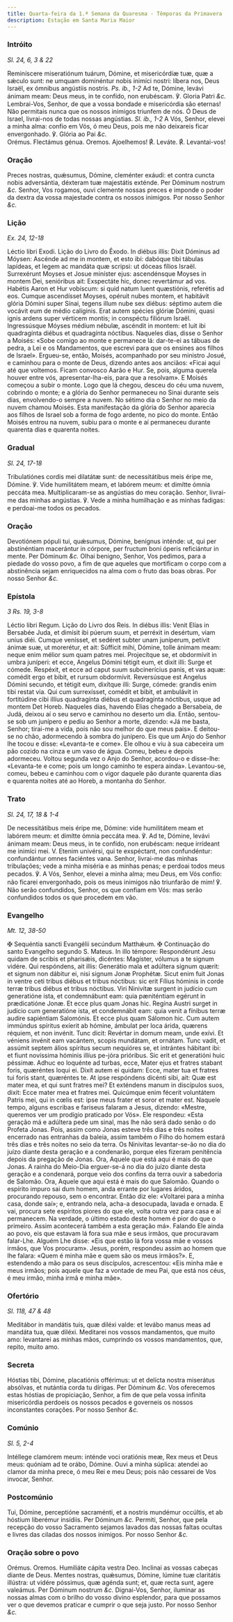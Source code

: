 ```yaml
---
title: Quarta-feira da 1.ª Semana da Quaresma - Têmporas da Primavera
description: Estação em Santa Maria Maior
---
```


### Intróito

_Sl. 24, 6, 3 & 22_

<div class="grid grid-cols-2 gap-5">
  <span class="text-justify">
    Reminíscere miseratiónum tuárum, Dómine, et misericórdiæ tuæ, quæ a sǽculo
    sunt: ne umquam dominéntur nobis inimíci nostri: líbera nos, Deus Israël, ex
    ómnibus angústiis nostris. <em>Ps. ib., 1-2</em> Ad te, Dómine, levávi
    ánimam meam: Deus meus, in te confído, non erubéscam. ℣. Gloria Patri
    <em>&c.</em>
  </span>
  <span class="text-justify">
    Lembrai-Vos, Senhor, de que a vossa bondade e misericórdia são eternas! Não
    permitais nunca que os nossos inimigos triunfem de nós. Ó Deus de Israel,
    livrai-nos de todas nossas angústias. <em>Sl. ib., 1-2</em> A Vós, Senhor,
    elevei a minha alma: confio em Vós, ó meu Deus, pois me não deixareis ficar
    envergonhado. ℣. Glória ao Pai <em>&c.</em>
  </span>
</div>

<div class="grid grid-cols-2 gap-5">
  <span class="text-red-500 text-center">Orémus. Flectámus génua.</span>
  <span class="text-red-500 text-center">Oremos. Ajoelhemos!</span>
  <span class="text-justify">
    <span class="text-red-500">℟.</span> Leváte.
  </span>
  <span class="text-justify">
    <span class="text-red-500">℟.</span> Levantai-vos!
  </span>
</div>

### Oração

<div class="grid grid-cols-2 gap-5">
  <span class="text-justify">
    Preces nostras, quǽsumus, Dómine, cleménter exáudi: et contra cuncta nobis
    adversántia, déxteram tuæ majestátis exténde. Per Dóminum nostrum
    <em>&c.</em>
  </span>
  <span class="text-justify">
    Senhor, Vos rogamos, ouvi clemente nossas preces e imponde o poder da dextra
    da vossa majestade contra os nossos inimigos. Por nosso Senhor <em>&c.</em>
  </span>
</div>

### Lição

_Ex. 24, 12-18_

<div class="grid grid-cols-2 gap-5">
  <span class="text-justify">Léctio libri Exodi.</span>
  <span class="text-justify">Lição do Livro do Êxodo.</span>
  <span class="text-justify">
    In diébus illis: Dixit Dóminus ad Móysen: Ascénde ad me in montem, et esto
    ibi: dabóque tibi tábulas lapídeas, et legem ac mandáta quæ scripsi: ut
    dóceas fílios Israël. Surrexérunt Moyses et Josue miníster ejus:
    ascendénsque Moyses in montem Dei, senióribus ait: Exspectáte hic, donec
    revertámur ad vos. Habétis Aaron et Hur vobíscum: si quid natum luent
    quæstiónis, referétis ad eos. Cumque ascendísset Moyses, opéruit nubes
    montem, et habitávit glória Dómini super Sínai, tegens illum nube sex
    diébus: séptimo autem die vocávit eum de médio calíginis. Erat autem spécies
    glóriæ Dómini, quasi ignis ardens super vérticem montis; in conspéctu
    filiórum Israël. Ingressúsque Móyses médium nébulæ, ascéndit in montem: et
    luit ibi quadragínta diébus et quadragínta nóctibus.
  </span>
  <span class="text-justify">
    Naqueles dias, disse o Senhor a Moisés: «Sobe comigo ao monte e permanece
    lá: dar-te-ei as tábuas de pedra, a Lei e os Mandamentos, que escrevi para
    que os ensines aos filhos de Israel». Ergueu-se, então, Moisés, acompanhado
    por seu ministro Josué, e caminhou para o monte de Deus, dizendo antes aos
    anciãos: «Ficai aqui até que voltemos. Ficam convosco Aarão e Hur. Se, pois,
    alguma querela houver entre vós, apresentar-lha-eis, para que a resolvam». E
    Moisés começou a subir o monte. Logo que lá chegou, desceu do céu uma nuvem,
    cobrindo o monte; e a glória do Senhor permaneceu no Sinai durante seis
    dias, envolvendo-o sempre a nuvem. No sétimo dia o Senhor no meio da nuvem
    chamou Moisés. Esta manifestação da glória do Senhor aparecia aos filhos de
    Israel sob a forma de fogo ardente, no pico do monte. Então Moisés entrou na
    nuvem, subiu para o monte e aí permaneceu durante quarenta dias e quarenta
    noites.
  </span>
</div>

### Gradual

_Sl. 24, 17-18_

<div class="grid grid-cols-2 gap-5">
  <span class="text-justify">
    Tribulatiónes cordis mei dilatátæ sunt: de necessitátibus meis éripe me,
    Dómine. ℣. Vide humilitátem meam, et labórem meum: et dimítte ómnia peccáta
    mea.
  </span>
  <span class="text-justify">
    Multiplicaram-se as angústias do meu coração. Senhor, livrai-me das minhas
    angústias. ℣. Vede a minha humilhação e as minhas fadigas: e perdoai-me
    todos os pecados.
  </span>
</div>

### Oração

<div class="grid grid-cols-2 gap-5">
  <span class="text-justify">
    Devotiónem pópuli tui, quǽsumus, Dómine, benígnus inténde: ut, qui per
    abstinéntiam macerántur in córpore, per fructum boni óperis reficiántur in
    mente. Per Dóminum <em>&c.</em>
  </span>
  <span class="text-justify">
    Olhai benigno, Senhor, Vos pedimos, para a piedade do vosso povo, a fim de
    que aqueles que mortificam o corpo com a abstinência sejam enriquecidos na
    alma com o fruto das boas obras. Por nosso Senhor <em>&c.</em>
  </span>
</div>

### Epístola

_3 Rs. 19, 3-8_

<div class="grid grid-cols-2 gap-5">
  <span class="text-justify">Léctio libri Regum.</span>
  <span class="text-justify">Lição do Livro dos Reis.</span>
  <span class="text-justify">
    In diébus illis: Venit Elías in Bersabée Juda, et dimísit ibi púerum suum,
    et perréxit in desértum, viam uníus diéi. Cumque venísset, et sedéret subter
    unam juníperum, petívit ánimæ suæ, ut morerétur, et ait: Súfficit mihi,
    Dómine, tolle ánimam meam: neque enim mélior sum quam patres mei.
    Projecítque se, et obdormívit in umbra juníperi: et ecce, Angelus Dómini
    tétigit eum, et dixit illi: Surge et cómede. Respéxit, et ecce ad caput suum
    subcinerícius panis, et vas aquæ: comédit ergo et bibit, et rursum
    obdormívit. Reversúsque est Angelus Dómini secundo, et tétigit eum, dixítque
    illi: Surge, cómede: grandis enim tibi restat via. Qui cum surrexísset,
    comédit et bibit, et ambulávit in fortitúdine cibi illíus quadragínta diébus
    et quadragínta nóctibus, usque ad montem Det Horeb.
  </span>
  <span class="text-justify">
    Naqueles dias, havendo Elias chegado a Bersabeia, de Judá, deixou aí o seu
    servo e caminhou no deserto um dia. Então, sentou-se sob um junípero e pediu
    ao Senhor a morte, dizendo: «Já me basta, Senhor; tirai-me a vida, pois não
    sou melhor do que meus pais». E deitou-se no chão, adormecendo à sombra do
    junípero. Eis que um Anjo do Senhor lhe tocou e disse: «Levanta-te e come».
    Ele olhou e viu à sua cabeceira um pão cozido na cinza e um vaso de água.
    Comeu, bebeu e depois adormeceu. Voltou segunda vez o Anjo do Senhor,
    acordou-o e disse-lhe: «Levanta-te e come; pois um longo caminho te espera
    ainda». Levantou-se, comeu, bebeu e caminhou com o vigor daquele pão durante
    quarenta dias e quarenta noites até ao Horeb, a montanha do Senhor.
  </span>
</div>

### Trato

_Sl. 24, 17, 18 & 1-4_

<div class="grid grid-cols-2 gap-5">
  <span class="text-justify">
    De necessitátibus meis éripe me, Dómine: vide humilitátem meam et labórem
    meum: et dimítte ómnia peccáta mea. ℣. Ad te, Dómine, levávi ánimam meam:
    Deus meus, in te confído, non erubéscam: neque irrídeant me inimíci mei. V.
    Etenim univérsi, qui te exspéctant, non confundéntur: confundántur omnes
    faciéntes vana.
  </span>
  <span class="text-justify">
    Senhor, livrai-me das minhas tribulações; vede a minha miséria e as minhas
    penas; e perdoai todos meus pecados. ℣. A Vós, Senhor, elevei a minha alma;
    meu Deus, em Vós confio: não ficarei envergonhado, pois os meus inimigos não
    triunfarão de mim! ℣. Não serão confundidos, Senhor, os que confiam em Vós:
    mas serão confundidos todos os que procedem em vão.
  </span>
</div>

### Evangelho

_Mt. 12, 38-50_

<div class="grid grid-cols-2 gap-5">
  <span class="text-justify">
    <span class="text-red-500">✠</span> Sequéntia sancti Evangélii secúndum
    Matthǽum.
  </span>
  <span class="text-justify">
    <span class="text-red-500">✠</span> Continuação do santo Evangelho segundo
    S. Mateus.
  </span>
  <span class="text-justify">
    In illo témpore: Respondérunt Jesu quidam de scribis et pharisǽis, dicéntes:
    Magíster, vólumus a te signum vidére. Qui respóndens, ait illis: Generátio
    mala et adúltera signum quærit: et signum non dábitur ei, nisi signum Jonæ
    Prophétæ. Sicut enim fuit Jonas in ventre ceti tribus diébus et tribus
    nóctibus: sic erit Fílius hóminis in corde terræ tribus diébus et tribus
    nóctibus. Viri Ninivítæ surgent in judício cum generatióne ista, et
    condemnábunt eam: quia pæniténtiam egérunt in prædicatióne Jonæ. Et ecce
    plus quam Jonas hic. Regína Austri surget in judício cum generatióne ista,
    et condemnábit eam: quia venit a fínibus terræ audire sapiéntiam Salomónis.
    Et ecce plus quam Sálomon hic. Cum autem immúndus spíritus exíerit ab
    hómine, ámbulat per loca árida, quærens réquiem, et non invénit. Tunc dicit:
    Revértar in domum meam, unde exívi. Et véniens invénit eam vacántem, scopis
    mundátam, et ornátam. Tunc vadit, et assúmit septem álios spíritus secum
    nequióres se, et intrántes hábitant ibi: et fiunt novíssima hóminis illíus
    pe-jóra prióribus. Sic erit et generatióni huic péssimæ. Adhuc eo loquénte
    ad turbas, ecce, Mater ejus et fratres stabant foris, quæréntes loqui ei.
    Dixit autem ei quidam: Ecce, mater tua et fratres tui foris stant, quæréntes
    te. At ipse respóndens dicénti sibi, ait: Quæ est mater mea, et qui sunt
    fratres mei? Et exténdens manum in discípulos suos, dixit: Ecce mater mea et
    fratres mei. Quicúmque enim fécerit voluntátem Patris mei, qui in cœlis est:
    ipse meus frater et soror et mater est.
  </span>
  <span class="text-justify">
    Naquele tempo, alguns escribas e fariseus falaram a Jesus, dizendo: «Mestre,
    queremos ver um prodígio praticado por Vós». Ele respondeu: «Esta geração má
    e adúltera pede um sinal, mas lhe não será dado senão o do Profeta Jonas.
    Pois, assim como Jonas esteve três dias e três noites encerrado nas
    entranhas da baleia, assim também o Filho do homem estará três dias e três
    noites no seio da terra. Os Ninivitas levantar-se-ão no dia do juízo diante
    desta geração e a condenarão, porque eles fizeram penitência depois da
    pregação de Jonas. Ora, Aquele que está aqui é mais do que Jonas. A rainha
    do Meio-Dia erguer-se-á no dia do juízo diante desta geração e a condenará,
    porque veio dos confins da terra ouvir a sabedoria de Salomão. Ora, Aquele
    que aqui está é mais do que Salomão. Quando o espírito impuro sai dum homem,
    anda errante por lugares áridos, procurando repouso, sem o encontrar. Então
    diz ele: «Voltarei para a minha casa, donde saí»; e, entrando nela, acha-a
    desocupada, lavada e ornada. E vai, procura sete espíritos piores do que
    ele, volta outra vez para casa e aí permanecem. Na verdade, o último estado
    deste homem é pior do que o primeiro. Assim acontecerá também a esta geração
    má». Falando Ele ainda ao povo, eis que estavam lá fora sua mãe e seus
    irmãos, que procuravam falar-Lhe. Alguém Lhe disse: «Eis que estão lá fora
    vossa mãe e vossos irmãos, que Vos procuram». Jesus, porém, respondeu assim
    ao homem que lhe falara: «Quem é minha mãe e quem são os meus irmãos?». E,
    estendendo a mão para os seus discípulos, acrescentou: «Eis minha mãe e meus
    irmãos; pois aquele que faz a vontade de meu Pai, que está nos céus, é meu
    irmão, minha irmã e minha mãe».
  </span>
</div>

### Ofertório

_Sl. 118, 47 & 48_

<div class="grid grid-cols-2 gap-5">
  <span class="text-justify">
    Meditábor in mandátis tuis, quæ diléxi valde: et levábo manus meas ad
    mandáta tua, quæ diléxi.
  </span>
  <span class="text-justify">
    Meditarei nos vossos mandamentos, que muito amo: levantarei as minhas mãos,
    cumprindo os vossos mandamentos, que, repito, muito amo.
  </span>
</div>

### Secreta

<div class="grid grid-cols-2 gap-5">
  <span class="text-justify">
    Hóstias tibi, Dómine, placatiónis offérimus: ut et delícta nostra miserátus
    absólvas, et nutántia corda tu dírigas. Per Dóminum <em>&c.</em>
  </span>
  <span class="text-justify">
    Vos oferecemos estas hóstias de propiciação, Senhor, a fim de que pela vossa
    infinita misericórdia perdoeis os nossos pecados e governeis os nossos
    inconstantes corações. Por nosso Senhor <em>&c.</em>
  </span>
</div>

### Comúnio

_Sl. 5, 2-4_

<div class="grid grid-cols-2 gap-5">
  <span class="text-justify">
    Intéllege clamórem meum: inténde voci oratiónis meæ, Rex meus et Deus meus:
    quóniam ad te orábo, Dómine.
  </span>
  <span class="text-justify">
    Ouvi a minha súplica: atendei ao clamor da minha prece, ó meu Rei e meu
    Deus; pois não cessarei de Vos invocar, Senhor.
  </span>
</div>

### Postcomúnio

<div class="grid grid-cols-2 gap-5">
  <span class="text-justify">
    Tui, Dómine, perceptióne sacraménti, et a nostris mundémur occúltis, et ab
    hóstium liberémur insídiis. Per Dóminum <em>&c.</em>
  </span>
  <span class="text-justify">
    Permiti, Senhor, que pela recepção do vosso Sacramento sejamos lavados das
    nossas faltas ocultas e livres das ciladas dos nossos inimigos. Por nosso
    Senhor <em>&c.</em>
  </span>
</div>

### Oração sobre o povo

<div class="grid grid-cols-2 gap-5">
  <span class="text-red-500 text-center">Orémus.</span>
  <span class="text-red-500 text-center">Oremos.</span>
  <span class="text-justify">Humiliáte cápita vestra Deo.</span>
  <span class="text-justify">Inclinai as vossas cabeças diante de Deus.</span>
  <span class="text-justify">
    Mentes nostras, quǽsumus, Dómine, lúmine tuæ claritátis illústra: ut vidére
    póssimus, quæ agénda sunt; et, quæ recta sunt, agere valeámus. Per Dóminum
    nostrum <em>&c.</em>
  </span>
  <span class="text-justify">
    Dignai-Vos, Senhor, iluminar as nossas almas com o brilho do vosso divino
    esplendor, para que possamos ver o que devemos praticar e cumprir o que seja
    justo. Por nosso Senhor <em>&c.</em>
  </span>
</div>
